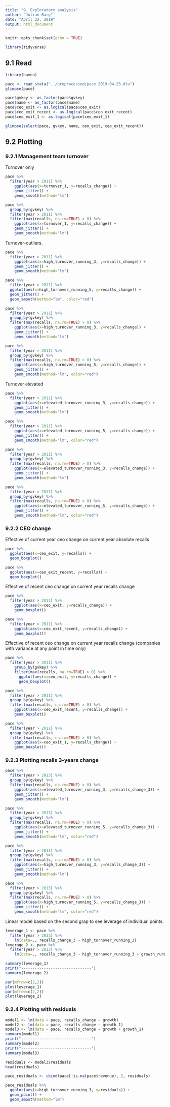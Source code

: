```yaml
---
title: "9. Exploratory analysis"
author: "Julian Barg"
date: "April 22, 2019"
output: html_document
---
```


```r
knitr::opts_chunk$set(echo = TRUE)
```

```r
library(tidyverse)
```

## 9.1 Read

```r
library(haven)

pace <- read_stata("../preprocessed/pace 2019-04-23.dta")
glimpse(pace)
```

```r
pace$gvkey <- as_factor(pace$gvkey)
pace$name <- as_factor(pace$name)
pace$ceo_exit <- as.logical(pace$ceo_exit)
pace$ceo_exit_recent <- as.logical(pace$ceo_exit_recent)
pace$ceo_exit_1 <- as.logical(pace$ceo_exit_1)

glimpse(select(pace, gvkey, name, ceo_exit, ceo_exit_recent))
```

## 9.2 Plotting

### 9.2.1 Management team turnover

Turnover only

```r
pace %>%
  filter(year > 2011) %>%
    ggplot(aes(x=turnover_1, y=recalls_change)) +
    geom_jitter() +
    geom_smooth(method="lm")
```

```r
pace %>%
  group_by(gvkey) %>%
  filter(year > 2011) %>%
  filter(max(recalls, na.rm=TRUE) > 0) %>%  
    ggplot(aes(x=turnover_1, y=recalls_change)) +
    geom_jitter() +
    geom_smooth(method="lm")
```

Turnover-outliers.

```r
pace %>%
  filter(year > 2011) %>%
    ggplot(aes(x=high_turnover_running_3, y=recalls_change)) +
    geom_jitter() +
    geom_smooth(method="lm")

pace %>%
  filter(year > 2011) %>%
  ggplot(aes(x=high_turnover_running_5, y=recalls_change)) +
  geom_jitter() +
  geom_smooth(method="lm", color="red")
```

```r
pace %>%
  filter(year > 2011) %>%
  group_by(gvkey) %>%
  filter(max(recalls, na.rm=TRUE) > 0) %>%
    ggplot(aes(x=high_turnover_running_3, y=recalls_change)) +
    geom_jitter() +
    geom_smooth(method="lm")

pace %>%
  filter(year > 2011) %>%
  group_by(gvkey) %>%
  filter(max(recalls, na.rm=TRUE) > 0) %>%
    ggplot(aes(x=high_turnover_running_5, y=recalls_change)) +
    geom_jitter() +
    geom_smooth(method="lm", color="red")
```

Turnover elevated

```r
pace %>%
  filter(year > 2011) %>%
    ggplot(aes(x=elevated_turnover_running_3, y=recalls_change)) +
    geom_jitter() +
    geom_smooth(method="lm")

pace %>%
  filter(year > 2011) %>%
    ggplot(aes(x=elevated_turnover_running_5, y=recalls_change)) +
    geom_jitter() +
    geom_smooth(method="lm", color="red")
```

```r
pace %>%
  filter(year > 2011) %>%
  group_by(gvkey) %>%
  filter(max(recalls, na.rm=TRUE) > 0) %>%
    ggplot(aes(x=elevated_turnover_running_3, y=recalls_change)) +
    geom_jitter() +
    geom_smooth(method="lm")

pace %>%
  filter(year > 2011) %>%
  group_by(gvkey) %>%
  filter(max(recalls, na.rm=TRUE) > 0) %>%
    ggplot(aes(x=elevated_turnover_running_5, y=recalls_change)) +
    geom_jitter() +
    geom_smooth(method="lm", color="red")
```

### 9.2.2 CEO change

Effective of current year ceo change on current year absolute recalls

```r
pace %>%
  ggplot(aes(x=ceo_exit, y=recalls)) +
  geom_boxplot()

pace %>%
  ggplot(aes(x=ceo_exit_recent, y=recalls)) +
  geom_boxplot()
```

Effective of recent ceo change on current year recalls change

```r
pace %>%
  filter(year > 2011) %>%
    ggplot(aes(x=ceo_exit, y=recalls_change)) +
    geom_boxplot()

pace %>%
  filter(year > 2011) %>%
    ggplot(aes(x=ceo_exit_recent, y=recalls_change)) +
    geom_boxplot()
```

Effective of recent ceo change on current year recalls change (companies with variance at any point in time only)

```r
pace %>%
  filter(year > 2011) %>%
    group_by(gvkey) %>%
    filter(max(recalls, na.rm=TRUE) > 0) %>%
      ggplot(aes(x=ceo_exit, y=recalls_change)) +
      geom_boxplot()

pace %>%
  filter(year > 2011) %>%
  group_by(gvkey) %>%
  filter(max(recalls, na.rm=TRUE) > 0) %>%
    ggplot(aes(x=ceo_exit_recent, y=recalls_change)) +
    geom_boxplot()

pace %>%
  filter(year > 2011) %>%
  group_by(gvkey) %>%
  filter(max(recalls, na.rm=TRUE) > 0) %>%
    ggplot(aes(x=ceo_exit_1, y=recalls_change)) +
    geom_boxplot()
```

### 9.2.3 Plotting recalls 3-years change

```r
pace %>%
  filter(year > 2013) %>%
  group_by(gvkey) %>%
  filter(max(recalls, na.rm=TRUE) > 0) %>%
    ggplot(aes(x=elevated_turnover_running_3, y=recalls_change_3)) +
    geom_jitter() +
    geom_smooth(method="lm")

pace %>%
  filter(year > 2013) %>%
  group_by(gvkey) %>%
  filter(max(recalls, na.rm=TRUE) > 0) %>%
    ggplot(aes(x=elevated_turnover_running_5, y=recalls_change_3)) +
    geom_jitter() +
    geom_smooth(method="lm", color="red")
```

```r
pace %>%
  filter(year > 2013) %>%
  group_by(gvkey) %>%
  filter(max(recalls, na.rm=TRUE) > 0) %>%
    ggplot(aes(x=high_turnover_running_3, y=recalls_change_3)) +
    geom_jitter() +
    geom_smooth(method="lm")

pace %>%
  filter(year > 2013) %>%
  group_by(gvkey) %>%
  filter(max(recalls, na.rm=TRUE) > 0) %>%
    ggplot(aes(x=high_turnover_running_5, y=recalls_change_3)) +
    geom_jitter() +
    geom_smooth(method="lm", color="red")
```

Linear model based on the second grap to see leverage of individual points.

```r
leverage_1 <- pace %>%
  filter(year > 2013) %>%
    lm(data=., recalls_change_3 ~ high_turnover_running_3)
leverage_2 <- pace %>%
  filter(year > 2013) %>%
    lm(data=., recalls_change_3 ~ high_turnover_running_3 + growth_running_3)

summary(leverage_1)
print("-------------------------------")
summary(leverage_2)
```

```r
par(mfrow=c(2,2))
plot(leverage_1)
par(mfrow=c(2,2))
plot(leverage_2)
```

### 9.2.4 Plotting with residuals

```r
model1 <- lm(data = pace, recalls_change ~ growth)
model2 <- lm(data = pace, recalls_change ~ growth_1)
model3 <- lm(data = pace, recalls_change ~ growth + growth_1)
summary(model1)
print("-------------------------------")
summary(model2)
print("-------------------------------")
summary(model3)
```

```r
residuals <- model3$residuals
head(residuals)
```

```r
pace_residuals <- cbind(pace[!is.na(pace$revenue), ], residuals)

pace_residuals %>%
  ggplot(aes(x=high_turnover_running_3, y=residuals)) +
  geom_point() +
  geom_smooth(method="lm")
```
